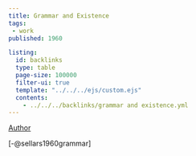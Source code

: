 ```yaml
---
title: Grammar and Existence
tags: 
 - work
published: 1960

listing:
  id: backlinks
  type: table
  page-size: 100000
  filter-ui: true
  template: "../../../ejs/custom.ejs"
  contents:
    - ../../../backlinks/grammar and existence.yml
---
```


[Author](/docs/phil/people/Wilfrid Sellars.html)

[-@sellars1960grammar]
